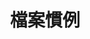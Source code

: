 ---
source-updated-at: 2025-05-16T04:52:11.000Z
translation-updated-at: 2025-05-25T21:16:05.798Z
title: 檔案慣例
description: Next.js 特殊檔案的 API 參考文件。
---